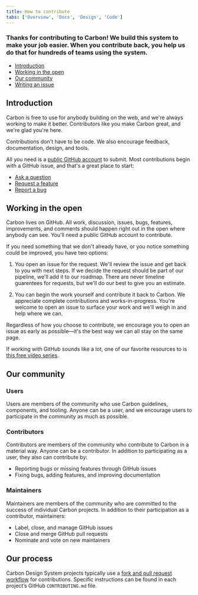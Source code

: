 ```yaml
---
title: How to contribute
tabs: ['Overview', 'Docs', 'Design', 'Code']
---
```


### Thanks for contributing to Carbon! We build this system to make your job easier. When you contribute back, you help us do that for hundreds of teams using the system.

<AnchorLinks>

- [Introduction](#introduction)
- [Working in the open](#working-in-the-open)
- [Our community](#our-community)
- [Writing an issue](#writing-an-issue)

</AnchorLinks>

## Introduction

Carbon is free to use for anybody building on the web, and we're always working to make it better. Contributors like you make Carbon great, and we're glad you're here.

Contributions don't have to be code. We also encourage feedback, documentation, design, and tools.

All you need is a [public GitHub account](https://github.com/join) to submit. Most contributions begin with a GitHub issue, and that's a great place to start:

* [Ask a question](https://github.com/carbon-design-system/carbon/issues/new?assignees=&labels=type%3A+question+%3Aquestion%3A&template=question.md&title=)
* [Request a feature](https://github.com/carbon-design-system/carbon/issues/new?assignees=&labels=type%3A+enhancement+%F0%9F%92%A1&template=feature-request-or-enhancement.md&title=)
* [Report a bug](https://github.com/carbon-design-system/carbon/issues/new?assignees=&labels=type%3A+bug+%F0%9F%90%9B&template=bug-report.md&title=)

## Working in the open

Carbon lives on GitHub. All work, discussion, issues, bugs, features, improvements, and comments should happen right out in the open where anybody can see. You'll need a public GitHub account to contribute.

If you need something that we don't already have, or you notice something could be improved, you have two options:

1. You open an issue for the request. We'll review the issue and get back to you with next steps. If we decide the request should be part of our pipeline, we'll add it to our roadmap. There are never timeline guarentees for requests, but we'll do our best to give you an estimate.

2. You can begin the work yourself and contribute it back to Carbon. We appreciate complete contributions and works-in-progress. You're welcome to open an issue to surface your work and we'll weigh in and help where we can.

Regardless of how you choose to contribute, we encourage you to open an issue as early as possible—it's the best way we can all stay on the same page.

If working with GitHub sounds like a lot, one of our favorite resources to is [this free video series](https://egghead.io/series/how-to-contribute-to-an-open-source-project-on-github).

## Our community

### Users

Users are members of the community who use Carbon guidelines, components, and tooling. Anyone can be a user, and we encourage users to participate in the community as much as possible.

### Contributors

Contributors are members of the community who contribute to Carbon in a material way. Anyone can be a contributor. In addition to participating as a user, they also can contribute by:

- Reporting bugs or missing features through GitHub issues
- Fixing bugs, adding features, and improving documentation

### Maintainers

Maintainers are members of the community who are committed to the success of individual Carbon projects. In addition to their participation as a contributor, maintainers:

- Label, close, and manage GitHub issues
- Close and merge GitHub pull requests
- Nominate and vote on new maintainers

## Our process

Carbon Design System projects typically use a [fork and pull request workflow](https://guides.github.com/activities/forking/) for contributions. Specific instructions can be found in each project’s GitHub `CONTRIBUTING.md` file.

